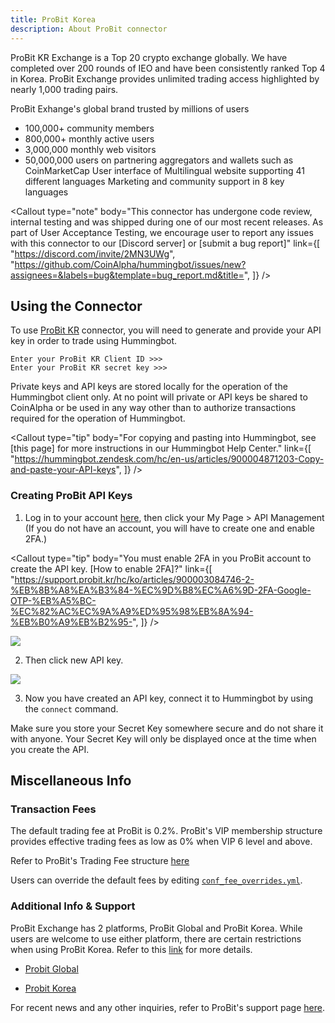 ```yaml
---
title: ProBit Korea
description: About ProBit connector
---
```



ProBit KR Exchange is a Top 20 crypto exchange globally. We have completed over 200 rounds of IEO and have been consistently ranked Top 4 in Korea. ProBit Exchange provides unlimited trading access highlighted by nearly 1,000 trading pairs.

ProBit Exhange's global brand trusted by millions of users

- 100,000+ community members
- 800,000+ monthly active users
- 3,000,000 monthly web visitors
- 50,000,000 users on partnering aggregators and wallets such as CoinMarketCap
  User interface of Multilingual website supporting 41 different languages
  Marketing and community support in 8 key languages

<Callout
  type="note"
  body="This connector has undergone code review, internal testing and was shipped during one of our most recent releases. As part of User Acceptance Testing, we encourage user to report any issues with this connector to our [Discord server] or [submit a bug report]"
  link={[
    "https://discord.com/invite/2MN3UWg",
    "https://github.com/CoinAlpha/hummingbot/issues/new?assignees=&labels=bug&template=bug_report.md&title=",
  ]}
/>

## Using the Connector

To use [ProBit KR](https://www.probit.kr) connector, you will need to generate and provide your API key in order to trade using Hummingbot.

```
Enter your ProBit KR Client ID >>>
Enter your ProBit KR secret key >>>
```

Private keys and API keys are stored locally for the operation of the Hummingbot client only. At no point will private or API keys be shared to CoinAlpha or be used in any way other than to authorize transactions required for the operation of Hummingbot.

<Callout
  type="tip"
  body="For copying and pasting into Hummingbot, see [this page] for more instructions in our Hummingbot Help Center."
  link={[
    "https://hummingbot.zendesk.com/hc/en-us/articles/900004871203-Copy-and-paste-your-API-keys",
  ]}
/>

### Creating ProBit API Keys

1. Log in to your account [here](https://www.probit.kr/login), then click your My Page > API Management (If you do not have an account, you will have to create one and enable 2FA.)

<Callout
  type="tip"
  body="You must enable 2FA in you ProBit account to create the API key. [How to enable 2FA]?"
  link={[
    "https://support.probit.kr/hc/ko/articles/900003084746-2-%EB%8B%A8%EA%B3%84-%EC%9D%B8%EC%A6%9D-2FA-Google-OTP-%EB%A5%BC-%EC%82%AC%EC%9A%A9%ED%95%98%EB%8A%94-%EB%B0%A9%EB%B2%95-",
  ]}
/>

![](/img/probit-korea-account.JPG)

2. Then click new API key.

![](/img/probit-korea-api.JPG)

<Callout
  type="note"
  body="To use ProBit Korea, you will need to complete the Korea KYC verification process. Generally this requires you to be a Korean resident"
/>

3. Now you have created an API key, connect it to Hummingbot by using the `connect` command.

Make sure you store your Secret Key somewhere secure and do not share it with anyone. Your Secret Key will only be displayed once at the time when you create the API.

<Callout
  type="warning"
  body="If you lose your Secret Key, you can delete the API and create a new one. However, it will be impossible to reuse the same API."
/>

## Miscellaneous Info

### Transaction Fees

The default trading fee at ProBit is 0.2%. ProBit's VIP membership structure provides effective trading fees as low as 0% when VIP 6 level and above.

Refer to ProBit's Trading Fee structure [here](https://support.probit.kr/hc/ko/articles/900002984483)

Users can override the default fees by editing [`conf_fee_overrides.yml`](/operation/override-fees/).

### Additional Info & Support

ProBit Exchange has 2 platforms, ProBit Global and ProBit Korea. While users are welcome to use either platform, there are certain restrictions when using ProBit Korea. Refer to this [link](https://support.probit.kr/hc/ko/articles/900002984543) for more details.

- [Probit Global](https://www.probit.com)

- [Probit Korea](https://www.probit.kr)

For recent news and any other inquiries, refer to ProBit's support page [here](https://support.probit.kr/hc/ko/categories/900000200306).
